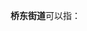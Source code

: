 '''桥东街道'''可以指：
{{PRC admin/disambig|13/05/82/002/000|13/08/02/007/000|14/01/06/005/000|15/09/02/002/000|44/13/02/001/000|44/51/02/007/000}}
{{disambig|cat=四字乡级行政区划消歧义}}